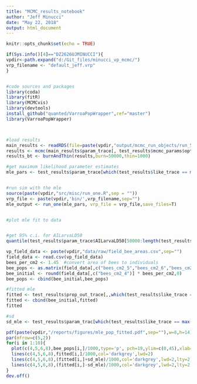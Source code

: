 ```yaml
---
title: "MCMC_results_notebook"
author: "Jeff Minucci"
date: "May 22, 2018"
output: html_document
---
```


```r
knitr::opts_chunk$set(echo = TRUE)
```

```r
if(Sys.info()[4]=="DZ2626UJMINUCCI"){
vpdir<-path.expand("d:/Git_files/minucci_vp_mcmc/")
vrp_filename <- "default_jeff.vrp"
}


#code sources and packages
library(coda)
library(fitR)
library(MCMCvis)
library(devtools)
install_github("quanted/VarroaPopWrapper",ref="master")
library(VarroaPopWrapper)



#load results
main_results <- readRDS(file=paste(vpdir,"output/mcmc_run_objects/run_5_11_18_p4.rds",sep = ""))
results <- mcmc(main_results$param_trace[, test_results$mcmc_params$optimize_vars[["names"]]])
results_bt <- burnAndThin(results,burn=50000,thin=1000)
```



```r
#get maximum likelihood parameter estimates
mle_pars <- test_results$param_trace[which(test_results$like_trace == max(test_results$like_trace)),][1,][names(mle_pars) != "sd"]


#run sim with the mle
source(paste(vpdir,"src/misc/run_one.R",sep = "")) 
vrp_file <- paste(vpdir,'bin/',vrp_filename,sep="")
mle_output <- run_one(mle_pars, vrp_file = vrp_file,save_files=T)


#plot mle fit to data


#get 95% c.i. for AILarvaLD50
quantile(test_results$param_trace$AILarvaLD50[50000:length(test_results$like_trace)], c(.05,.95))

```



```r

vp_field_data <- paste(vpdir,"data/raw/field_bee_areas.csv",sep="")
field_data <- read.csv(vp_field_data)
bees_per_cm2 <- 1.45  #convert area of bees to individuals  
bee_pops <- as.matrix(field_data[,c("bees_cm2_5","bees_cm2_6","bees_cm2_8")]) * bees_per_cm2 
bee_initial <- round(field_data[,c("bees_cm2_4")] * bees_per_cm2,0)
bee_pops <- cbind(bee_initial,bee_pops)

#fitted mle
fitted <- test_results$prop_out_trace[,,which(test_results$like_trace == max(test_results$like_trace))[1]]
fitted <- cbind(bee_initial,fitted)
fitted

#sd
sd_mle <- test_results$param_trac[which(test_results$like_trace == max(test_results$like_trace))[1],"sd"][1]

pdf(paste(vpdir,"/reports/figures/mle_pop_fitted.pdf",sep=""),w=8,h=14)
par(mfrow=c(5,2))
for(i in 1:10){
  plot(c(4,5,6,8),bee_pops[i,]/1000,type='p', pch=19,ylim=c(0,45),xlab="Month of year",ylab="# of bees (1000s)")
  lines(c(4,5,6,8),fitted[i,]/1000,col='darkgrey',lwd=2)
  lines(c(4,5,6,8),(fitted[i,]+sd_mle)/1000,col='darkgrey',lwd=2,lty=2)
  lines(c(4,5,6,8),(fitted[i,]-sd_mle)/1000,col='darkgrey',lwd=2,lty=2)
}
dev.off()

```


